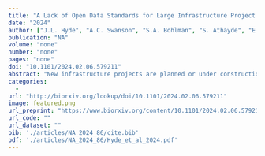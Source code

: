 ```yaml
---
title: "A Lack of Open Data Standards for Large Infrastructure Project Hampers Social-Ecological Research in the Brazilian Amazon"
date: "2024"
author: ["J.L. Hyde", "A.C. Swanson", "S.A. Bohlman", "S. Athayde", "E.M. Bruna", "D.R. Valle"]
publication: "NA"
volume: "none"
number: "none"
pages: "none"
doi: "10.1101/2024.02.06.579211"
abstract: "New infrastructure projects are planned or under construction in several countries, including in the bioculturally diverse Amazon, Mekong, and Congo regions. While infrastructure development can improve human health and living standards, it may also lead to environmental degradation and social change. Accessible, high quality data about infrastructure projects is essential for both monitoring them available under aCC-BY-NC-ND 4.0 International license."
categories: 
  - 
url: "http://biorxiv.org/lookup/doi/10.1101/2024.02.06.579211"
image: featured.png
url_preprint: "https://www.biorxiv.org/content/10.1101/2024.02.06.579211v1"
url_code: ""
url_dataset: ""
bib: './articles/NA_2024_86/cite.bib'
pdf: './articles/NA_2024_86/Hyde_et_al_2024.pdf'
---
```

